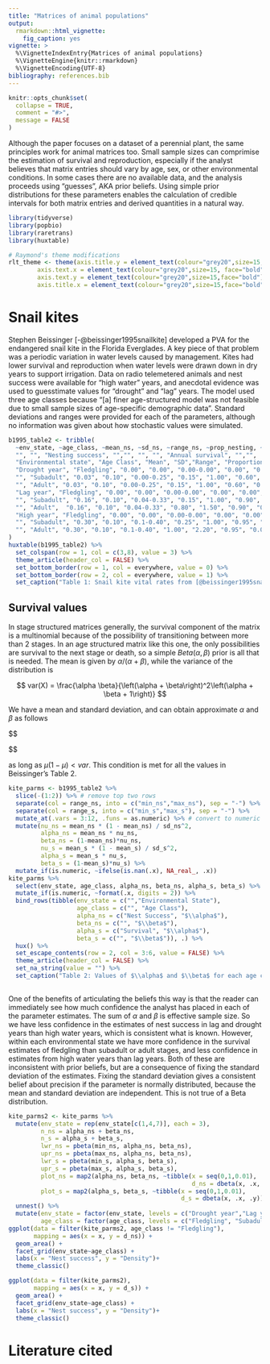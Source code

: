 ```yaml
---
title: "Matrices of animal populations"
output: 
  rmarkdown::html_vignette:
    fig_caption: yes
vignette: >
  %\VignetteIndexEntry{Matrices of animal populations}
  %\VignetteEngine{knitr::rmarkdown}
  %\VignetteEncoding{UTF-8}
bibliography: references.bib
---
```


```r
knitr::opts_chunk$set(
  collapse = TRUE,
  comment = "#>",
  message = FALSE
)
```

Although the paper focuses on a dataset of a perennial plant, the same principles 
work for animal matrices too. Small sample sizes can comprimise the estimation of 
survival and reproduction, especially if the analyst believes that matrix entries
should vary by age, sex, or other environmental conditions. In some cases there
are no available data, and the analysis proceeds using "guesses", AKA prior beliefs.
Using simple prior distributions for these parameters enables the calculation
of credible intervals for both matrix entries and derived quantities in a
natural way.


```r
library(tidyverse)
library(popbio)
library(raretrans)
library(huxtable)

# Raymond's theme modifications
rlt_theme <- theme(axis.title.y = element_text(colour="grey20",size=15,face="bold"),
        axis.text.x = element_text(colour="grey20",size=15, face="bold"),
        axis.text.y = element_text(colour="grey20",size=15,face="bold"),  
        axis.title.x = element_text(colour="grey20",size=15,face="bold"))
```

# Snail kites

Stephen Beissinger [-@beissinger1995snailkite] developed a PVA for the 
endangered snail kite in the Florida Everglades. A key piece of that 
problem was a periodic variation in water levels caused by management. Kites had
lower survival and reproduction when water levels were drawn down in 
dry years to support irrigation. Data on radio telemetered animals and nest
success were available for "high water" years, and anecdotal evidence was used
to guesstimate values for "drought" and "lag" years. The model used three age 
classes because "[a] finer age-structured model was not feasible due to small sample sizes of age-specific demographic data". Standard deviations and ranges were
provided for each of the parameters, although no information was given about 
how stochastic values were simulated. 
```r
b1995_table2 <- tribble(
  ~env_state, ~age_class, ~mean_ns, ~sd_ns, ~range_ns, ~prop_nesting, ~attempts, ~mean_s, ~sd_s, ~range_s,
  "", "", "Nesting success", "","", "", "", "Annual survival", "","",
  "Environmental state", "Age Class", "Mean", "SD","Range", "Proportion Nesting", "Nesting attempts per year", "Mean", "SD", "Range",
  "Drought year", "Fledgling", "0.00", "0.00", "0.00-0.00", "0.00", "0.00", "0.50","0.10", "0.30-0.80",
  "", "Subadult", "0.03", "0.10", "0.00-0.25", "0.15", "1.00", "0.60", "0.10", "0.40-0.90",
  "", "Adult", "0.03", "0.10", "0.00-0.25", "0.15", "1.00", "0.60", "0.10", "0.40-0.90",
  "Lag year", "Fledgling", "0.00", "0.00", "0.00-0.00", "0.00", "0.00", "0.85","0.03", "0.75-0.92",
  "", "Subadult", "0.16", "0.10", "0.04-0.33", "0.15", "1.00", "0.90", "0.03", "0.80-0.95",
  "", "Adult",  "0.16", "0.10", "0.04-0.33", "0.80", "1.50", "0.90", "0.03", "0.80-0.95",
  "High year", "Fledgling", "0.00", "0.00", "0.00-0.00", "0.00", "0.00", "0.90","0.03", "0.75-0.92",
  "", "Subadult", "0.30", "0.10", "0.1-0.40", "0.25", "1.00", "0.95", "0.03", "0.85-0.98",
  "", "Adult", "0.30", "0.10", "0.1-0.40", "1.00", "2.20", "0.95", "0.03", "0.85-0.98"
)
huxtable(b1995_table2) %>% 
  set_colspan(row = 1, col = c(3,8), value = 3) %>% 
  theme_article(header_col = FALSE) %>% 
  set_bottom_border(row = 1, col = everywhere, value = 0) %>% 
  set_bottom_border(row = 2, col = everywhere, value = 1) %>% 
  set_caption("Table 1: Snail kite vital rates from [@beissinger1995snailkite], Table 2.")
```



## Survival values

In stage structured matrices generally, the survival component of the matrix is
a multinomial because of the possibility of transitioning between more than 2 
stages. In an age structured matrix like this one, the only possibilities are
survival to the next stage or death, so a simple $Beta(\alpha, \beta)$ prior
is all that is needed. The mean is given by $\alpha / \left(\alpha + \beta\right)$,
while the variance of the distribution is 

$$
var(X) = \frac{\alpha \beta}{\left(\alpha + \beta\right)^2\left(\alpha + \beta + 1\right)}
$$

We have a mean and standard deviation, and can obtain approximate $\alpha$ and $\beta$ as follows

$$
\begin{align*}
\nu = & \frac{\mu\left(1-\mu\right)}{var} \\
\alpha = & \nu\mu \\
\beta = & \left(1-\mu\right) \nu
\end{align*}

$$

as long as $\mu\left(1-\mu\right) < var$. This condition is met for all the values in 
Beissinger's Table 2. 

```r
kite_parms <- b1995_table2 %>% 
  slice(-(1:2)) %>% # remove top two rows
  separate(col = range_ns, into = c("min_ns","max_ns"), sep = "-") %>% 
  separate(col = range_s, into = c("min_s","max_s"), sep = "-") %>% 
  mutate_at(.vars = 3:12, .funs = as.numeric) %>% # convert to numeric
  mutate(nu_ns = mean_ns * (1 - mean_ns) / sd_ns^2,
         alpha_ns = mean_ns * nu_ns,
         beta_ns = (1-mean_ns)*nu_ns,
         nu_s = mean_s * (1 - mean_s) / sd_s^2,
         alpha_s = mean_s * nu_s,
         beta_s = (1-mean_s)*nu_s) %>% 
  mutate_if(is.numeric, ~ifelse(is.nan(.x), NA_real_, .x))
kite_parms %>% 
  select(env_state, age_class, alpha_ns, beta_ns, alpha_s, beta_s) %>% 
  mutate_if(is.numeric, ~format(.x, digits = 2)) %>% 
  bind_rows(tibble(env_state = c("","Environmental State"),
                   age_class = c("", "Age Class"),
                   alpha_ns = c("Nest Success", "$\\alpha$"),
                   beta_ns = c("", "$\\beta$"),
                   alpha_s = c("Survival", "$\\alpha$"),
                   beta_s = c("", "$\\beta$")), .) %>% 
  hux() %>% 
  set_escape_contents(row = 2, col = 3:6, value = FALSE) %>% 
  theme_article(header_col = FALSE) %>% 
  set_na_string(value = "") %>% 
  set_caption("Table 2: Values of $\\alpha$ and $\\beta$ for each age class and environmental state.")
  
```

One of the benefits of articulating the beliefs this way is that the reader can
immediately see how much confidence the analyst has placed in each of the parameter estimates.
The sum of $\alpha$ and $\beta$ is effective sample size. So we have less confidence in the 
estimates of nest success in lag and drought years than high water years, which is consistent
what is known. However, within each environmental state we have more confidence in the survival
estimates of fledgling than subadult or adult stages, and less confidence in
estimates from high water years than lag years. Both of these are inconsistent with
prior beliefs, but are a consequence of fixing the standard deviation of the estimates. 
Fixing the standard deviation gives a consistent belief about
precision if the parameter is normally distributed, because the mean and standard deviation
are independent. This is not true of a Beta distribution. 

```r
kite_parms2 <- kite_parms %>% 
  mutate(env_state = rep(env_state[c(1,4,7)], each = 3),
         n_ns = alpha_ns + beta_ns,
         n_s = alpha_s + beta_s,
         lwr_ns = pbeta(min_ns, alpha_ns, beta_ns),
         upr_ns = pbeta(max_ns, alpha_ns, beta_ns),
         lwr_s = pbeta(min_s, alpha_s, beta_s),
         upr_s = pbeta(max_s, alpha_s, beta_s),
         plot_ns = map2(alpha_ns, beta_ns, ~tibble(x = seq(0,1,0.01),
                                                   d_ns = dbeta(x, .x, .y))),
         plot_s = map2(alpha_s, beta_s, ~tibble(x = seq(0,1,0.01),
                                                d_s = dbeta(x, .x, .y)))) %>% 
  unnest() %>% 
  mutate(env_state = factor(env_state, levels = c("Drought year","Lag year", "High year")),
         age_class = factor(age_class, levels = c("Fledgling", "Subadult", "Adult")))
ggplot(data = filter(kite_parms2, age_class != "Fledgling"),
       mapping = aes(x = x, y = d_ns)) + 
  geom_area() + 
  facet_grid(env_state~age_class) +
  labs(x = "Nest success", y = "Density")+
  theme_classic()
```

```r
ggplot(data = filter(kite_parms2),
       mapping = aes(x = x, y = d_s)) + 
  geom_area() + 
  facet_grid(env_state~age_class) +
  labs(x = "Nest success", y = "Density")+
  theme_classic()
```

# Literature cited
